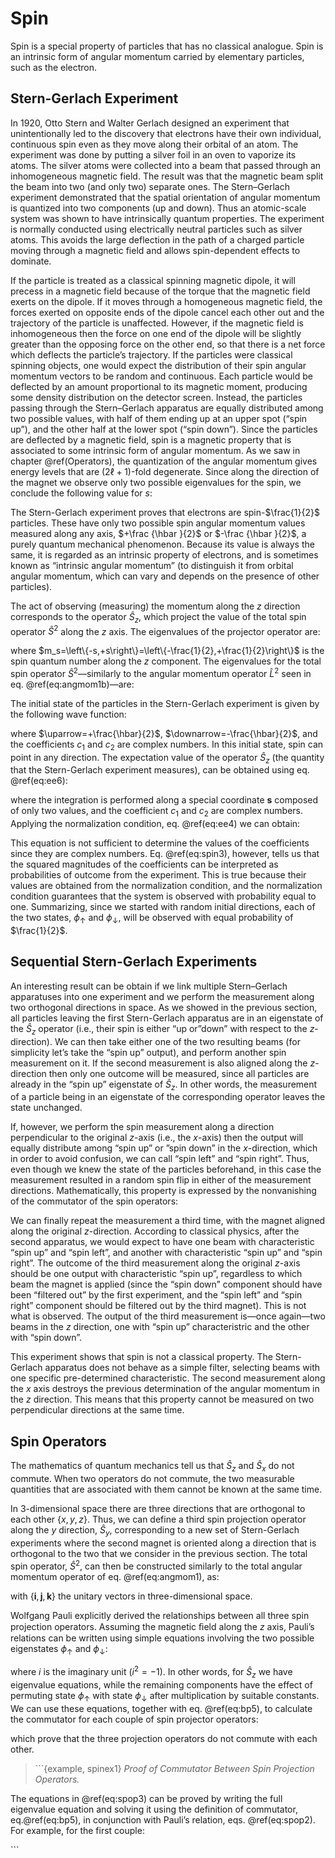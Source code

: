 # Spin {#Spin}

Spin is a special property of particles that has no classical analogue. Spin is an intrinsic form of angular momentum carried by elementary particles, such as the electron. 


## Stern-Gerlach Experiment

In 1920, Otto Stern and Walter Gerlach designed an experiment that unintentionally led to the discovery that electrons have their own individual, continuous spin even as they move along their orbital of an atom. The experiment was done by putting a silver foil in an oven to vaporize its atoms. The silver atoms were collected into a beam that passed through an inhomogeneous magnetic field. The result was that the magnetic beam split the beam into two (and only two) separate ones. The Stern–Gerlach experiment demonstrated that the spatial orientation of angular momentum is quantized into two components (up and down). Thus an atomic-scale system was shown to have intrinsically quantum properties. The experiment is normally conducted using electrically neutral particles such as silver atoms. This avoids the large deflection in the path of a charged particle moving through a magnetic field and allows spin-dependent effects to dominate.

If the particle is treated as a classical spinning magnetic dipole, it will precess in a magnetic field because of the torque that the magnetic field exerts on the dipole. If it moves through a homogeneous magnetic field, the forces exerted on opposite ends of the dipole cancel each other out and the trajectory of the particle is unaffected. However, if the magnetic field is inhomogeneous then the force on one end of the dipole will be slightly greater than the opposing force on the other end, so that there is a net force which deflects the particle's trajectory. If the particles were classical spinning objects, one would expect the distribution of their spin angular momentum vectors to be random and continuous. Each particle would be deflected by an amount proportional to its magnetic moment, producing some density distribution on the detector screen. Instead, the particles passing through the Stern–Gerlach apparatus are equally distributed among two possible values, with half of them ending up at an upper spot ("spin up"), and the other half at the lower spot ("spin down"). Since the particles are deflected by a magnetic field, spin is a magnetic  property that is associated to some intrinsic form of angular momentum. As we saw in chapter \@ref(Operators), the quantization of the angular momentum gives energy levels that are $(2\ell+1)$-fold degenerate. Since along the direction of the magnet we observe only two possible eigenvalues for the spin, we conclude the following value for $s$:

\begin{equation}
2s+1=2 \quad\Rightarrow\quad s=\frac{1}{2}.
(\#eq:spin0)
\end{equation}

The Stern-Gerlach experiment proves that electrons are spin-$\frac{1}{2}$ particles. These have only two possible spin angular momentum values measured along any axis, $+\frac {\hbar }{2}$ or $-\frac {\hbar }{2}$, a purely quantum mechanical phenomenon. Because its value is always the same, it is regarded as an intrinsic property of electrons, and is sometimes known as "intrinsic angular momentum" (to distinguish it from orbital angular momentum, which can vary and depends on the presence of other particles).

The act of observing (measuring) the momentum along the $z$ direction corresponds to the operator $\hat{S}_z$, which project the value of the total spin operator $\hat{S}^2$ along the $z$ axis. The eigenvalues of the projector operator are:

\begin{equation}
\hat{S}_z \phi = \hbar m_s \phi,
(\#eq:spin0b)
\end{equation}

where $m_s=\left\{-s,+s\right\}=\left\{-\frac{1}{2},+\frac{1}{2}\right\}$ is the spin quantum number along the $z$ component. The eigenvalues for the total spin operator $\hat{S}^2$—similarly to the angular momentum operator $\hat{L}^2$ seen in eq. \@ref(eq:angmom1b)—are:

\begin{equation}
\hat{S}^2 \phi = \hbar^2 s(s+1) \phi,
(\#eq:spin0c)
\end{equation}

The initial state of the particles in the Stern-Gerlach experiment is given by the following wave function:

\begin{equation}
\phi = c_1\, \phi_{\uparrow} + c_2 \,\phi_{\downarrow},
(\#eq:spin1)
\end{equation}

where $\uparrow=+\frac{\hbar}{2}$, $\downarrow=-\frac{\hbar}{2}$, and the coefficients $c_1$ and $c_2$ are complex numbers. In this initial state, spin can point in any direction. The expectation value of the operator $\hat{S}_z$ (the quantity that the Stern-Gerlach experiment measures), can be obtained using eq. \@ref(eq:ee6):

\begin{equation}
\begin{aligned}
<S_z> &= \int \phi^{*} \hat{S}_z \phi \, d\mathbf{s} \\
 &= +\frac{\hbar}{2} \vert c_1\vert^2 -\frac{\hbar}{2} \vert c_2\vert^2,
\end{aligned}
(\#eq:spin2)    
\end{equation}

where the integration is performed along a special coordinate $\mathbf{s}$ composed of only two values, and the coefficient $c_1$ and $c_2$ are complex numbers. Applying the normalization condition, eq. \@ref(eq:ee4) we can obtain:

\begin{equation}
|c_{1}|^{2}+|c_{2}|^{2}=1 \quad\longrightarrow\quad |c_{1}|^{2}=|c_{2}|^{2}=\frac{1}{2}.
(\#eq:spin3)    
\end{equation}

This equation is not sufficient to determine the values of the coefficients since they are complex numbers. Eq. \@ref(eq:spin3), however, tells us that the squared magnitudes of the coefficients can be interpreted as probabilities of outcome from the experiment. This is true because their values are obtained from the normalization condition, and the normalization condition guarantees that the system is observed with probability equal to one. Summarizing, since we started with random initial directions, each of the two states, $\phi_{\uparrow}$ and $\phi_{\downarrow}$, will be observed with equal probability of $\frac{1}{2}$.

## Sequential Stern-Gerlach Experiments

An interesting result can be obtain if we link multiple Stern–Gerlach apparatuses into one experiment and we perform the measurement along two orthogonal directions in space. 
As we showed in the previous section, all particles leaving the first Stern-Gerlach apparatus are in an eigenstate of the $\hat{S}_z$ operator (i.e., their spin is either "up or "down" with respect to the $z$-direction). We can then take either one of the two resulting beams (for simplicity let's take the "spin up" output), and perform another spin measurement on it. If the second measurement is also aligned along the $z$-direction then only one outcome will be measured, since all particles are already in the "spin up" eigenstate of $\hat{S}_z$. In other words, the measurement of a particle being in an eigenstate of the corresponding operator leaves the state unchanged.

If, however, we perform the spin measurement along a direction perpendicular to the original $z$-axis (i.e., the $x$-axis) then the output will equally distribute among "spin up" or ”spin down” in the $x$-direction, which in order to avoid confusion, we can call "spin left" and "spin right". Thus, even though we knew the state of the particles beforehand, in this case the measurement resulted in a random spin flip in either of the measurement directions. Mathematically, this property is expressed by the nonvanishing of the commutator of the spin operators:

\begin{equation}
\left[\hat{S}_z,\hat{S}_x \right] \neq 0.
(\#eq:spin4)    
\end{equation}

We can finally repeat the measurement a third time, with the magnet aligned along the original $z$-direction. According to classical physics, after the second apparatus, we would expect to have one beam with characteristic "spin up" and "spin left", and another with characteristic "spin up" and "spin right". The outcome of the third measurement along the original $z$-axis should be one output with characteristic "spin up", regardless to which beam the magnet is applied (since the "spin down" component should have been "filtered out" by the first experiment, and the "spin left" and "spin right" component should be filtered out by the third magnet). This is not what is observed. The output of the third measurement is—once again—two beams in the $z$ direction, one with "spin up" characteristric and the other with "spin down". 

This experiment shows that spin is not a classical property. The Stern-Gerlach apparatus does not behave as a simple filter, selecting beams with one specific pre-determined characteristic. The second measurement along the $x$ axis destroys the previous determination of the angular momentum in the $z$ direction. This means that this property cannot be measured on two perpendicular directions at the same time. 


## Spin Operators
The mathematics of quantum mechanics tell us that $\hat{S}_z$ and $\hat{S}_x$ do not commute. When two operators do not commute, the two measurable quantities that are associated with them cannot be known at the same time. 

In 3-dimensional space there are three directions that are orthogonal to each other $\left\{x,y,z\right\}$. Thus, we can define a third spin projection operator along the $y$ direction, $\hat{S}_y$, corresponding to a new set of Stern-Gerlach experiments where the second magnet is oriented along a direction that is orthogonal to the two that we consider in the previous section. The total spin operator, $\hat{S}^2$, can then be constructed similarly to the total angular momentum operator of eq. \@ref(eq:angmom1), as:

\begin{equation}
\begin{aligned}
\hat{S}^2 &=\hat{S}\cdot\hat{S}=\left(\mathbf{i}\hat{S}_x+\mathbf{j}\hat{S}_y+\mathbf{k}\hat{S}_z\right)\cdot\left(\mathbf{i}\hat{S}_x+\mathbf{j}\hat{S}_y+\mathbf{k}\hat{S}_z \right) \\
&=\hat{S}_x^2+\hat{S}_y^2+\hat{S}_z^2,
\end{aligned}
(\#eq:spop1)    
\end{equation}

with $\left\{\mathbf{i},\mathbf{j},\mathbf{k}\right\}$ the unitary vectors in three-dimensional space. 


Wolfgang Pauli explicitly derived the relationships between all three spin projection operators. Assuming the magnetic ﬁeld along the $z$ axis, Pauli's relations can be written using simple equations involving the two possible eigenstates $\phi_{\uparrow}$ and $\phi_{\downarrow}$:

\begin{equation}
\begin{aligned}
\hat{S}_x \phi_{\uparrow} =  \frac{\hbar}{2} \phi_{\downarrow} \qquad \hat{S}_y \phi_{\uparrow} &=  \frac{\hbar}{2} i \phi_{\downarrow} \qquad \hat{S}_z \phi_{\uparrow} =  \frac{\hbar}{2} \phi_{\uparrow} \\
\hat{S}_x \phi_{\downarrow} =  \frac{\hbar}{2} \phi_{\uparrow} \qquad \hat{S}_y \phi_{\downarrow} &=  - \frac{\hbar}{2} i \phi_{\uparrow} \qquad \hat{S}_z \phi_{\downarrow} =  -\frac{\hbar}{2} \phi_{\downarrow},
\end{aligned}
(\#eq:spop2)  
\end{equation}

where $i$ is the imaginary unit ($i^2=-1$). In other words, for $\hat{S}_z$ we have eigenvalue equations, while the remaining components have the effect of permuting state $\phi_{\uparrow}$ with state $\phi_{\downarrow}$ after multiplication by suitable constants. We can use these equations, together with eq. \@ref(eq:bp5), to calculate the commutator for each couple of spin projector operators:

\begin{equation}
\begin{aligned}
\left[\hat{S}_x, \hat{S}_y\right] &= i\hbar\hat{S}_z \\
\left[\hat{S}_y, \hat{S}_z\right] &= i\hbar\hat{S}_x \\
\left[\hat{S}_z, \hat{S}_x\right] &= i\hbar\hat{S}_y,
\end{aligned}
(\#eq:spop3)  
\end{equation}

which prove that the three projection operators do not commute with each other.

> ```{example, spinex1}
*Proof of Commutator Between Spin Projection Operators.*

The equations in \@ref(eq:spop3) can be proved by writing the full eigenvalue equation and solving it using the definition of commutator, eq.\@ref(eq:bp5), in conjunction with Pauli's relation, eqs. \@ref(eq:spop2). For example, for the first couple:

\begin{equation}
\begin{aligned}
\left[\hat{S}_x, \hat{S}_y\right] \phi_{\uparrow} &= \hat{S}_x\hat{S}_y\phi_{\uparrow}-\hat{S}_y\hat{S}_x\phi_{\uparrow} \\
&= \hat{S}_x \left(\frac{\hbar}{2}i \phi_{\downarrow} \right)-\hat{S}_y \left(\frac{\hbar}{2} \phi_{\downarrow} \right) \\
&= \frac{\hbar}{2} \left(\frac{\hbar}{2}i \phi_{\downarrow} \right)- \left(-\frac{\hbar}{2}i\right) \left(\frac{\hbar}{2} \phi_{\downarrow} \right) \\
&= \left(\frac{\hbar^2}{4}+\frac{\hbar^2}{4}\right)i\phi_{\uparrow} \\
&= \frac{\hbar}{2}i \phi_{\uparrow} \\
&= i\hat{S}_z  \phi_{\uparrow} 
\end{aligned}
(\#eq:spop4) 
\end{equation}

```


